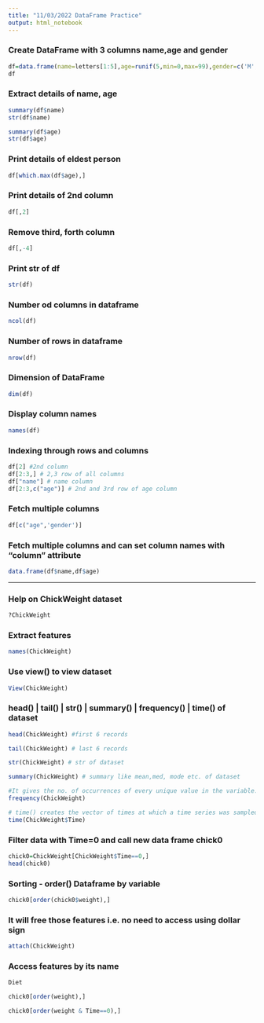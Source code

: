 ```yaml
---
title: "11/03/2022 DataFrame Practice"
output: html_notebook
---
```


### Create DataFrame with 3 columns name,age and gender
```r
df=data.frame(name=letters[1:5],age=runif(5,min=0,max=99),gender=c('M','F','F','M','F'))
df
```
### Extract details of name, age
```r
summary(df$name)
str(df$name)
```
```r
summary(df$age)
str(df$age)
```
### Print details of eldest person
```r
df[which.max(df$age),]
```
### Print details of 2nd column
```r
df[,2]
```
### Remove third, forth column
```r
df[,-4]
```
### Print str of df
```r
str(df)
```
### Number od columns in dataframe
```r
ncol(df)
```
### Number of rows in dataframe
```r
nrow(df)
```
### Dimension of DataFrame
```r
dim(df)
```
### Display column names
```r
names(df)
```
### Indexing through rows and columns
```r
df[2] #2nd column 
df[2:3,] # 2,3 row of all columns
df["name"] # name column
df[2:3,c("age")] # 2nd and 3rd row of age column
```
### Fetch multiple columns
```r
df[c("age",'gender')]
```
### Fetch multiple columns and can set column names with "column" attribute
```r
data.frame(df$name,df$age)
```
---
### Help on ChickWeight dataset
```r
?ChickWeight
```
### Extract features
```r
names(ChickWeight)
```
### Use view() to view dataset
```r
View(ChickWeight)
```
### head() | tail() | str() | summary() | frequency() | time() of dataset
```r
head(ChickWeight) #first 6 records
```
```r
tail(ChickWeight) # last 6 records
```
```r
str(ChickWeight) # str of dataset
```
```r
summary(ChickWeight) # summary like mean,med, mode etc. of dataset
```
```r
#It gives the no. of occurrences of every unique value in the variable.
frequency(ChickWeight)
```
```r
# time() creates the vector of times at which a time series was sampled.
time(ChickWeight$Time)
```
### Filter data with Time=0 and call new data frame chick0
```r
chick0=ChickWeight[ChickWeight$Time==0,]
head(chick0)
```
### Sorting - order() Dataframe by variable
```r
chick0[order(chick0$weight),]
```
### It will free those features i.e. no need to access using dollar sign
```r
attach(ChickWeight)
```
### Access features by its name
```r
Diet
```
```r
chick0[order(weight),]
```

```r
chick0[order(weight & Time==0),]
```

